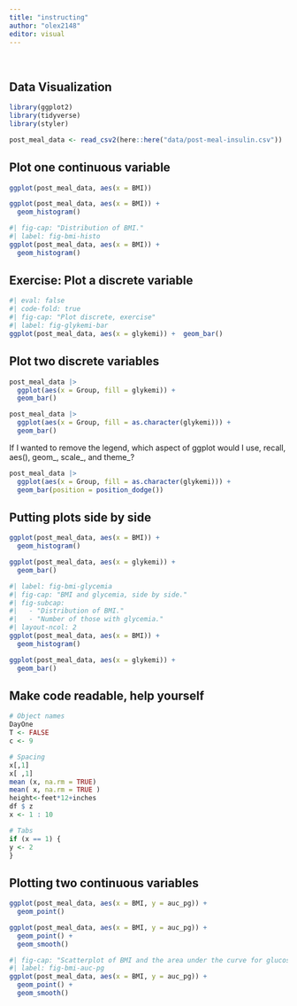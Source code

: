 ```yaml
---
title: "instructing"
author: "olex2148"
editor: visual
---
```


 

## Data Visualization

```r
library(ggplot2)
library(tidyverse)
library(styler)

post_meal_data <- read_csv2(here::here("data/post-meal-insulin.csv"))

```

## Plot one continuous variable

```r

ggplot(post_meal_data, aes(x = BMI))
```

```r

ggplot(post_meal_data, aes(x = BMI)) +
  geom_histogram()
```

```r
#| fig-cap: "Distribution of BMI."
#| label: fig-bmi-histo
ggplot(post_meal_data, aes(x = BMI)) +
  geom_histogram()

```

## Exercise: Plot a discrete variable

```r
#| eval: false
#| code-fold: true
#| fig-cap: "Plot discrete, exercise"
#| label: fig-glykemi-bar
ggplot(post_meal_data, aes(x = glykemi)) +  geom_bar()

```

## Plot two discrete variables

```r
post_meal_data |>
  ggplot(aes(x = Group, fill = glykemi)) +
  geom_bar()
```

```r
post_meal_data |>
  ggplot(aes(x = Group, fill = as.character(glykemi))) +
  geom_bar()
```

If I wanted to remove the legend, which aspect of ggplot would I use,
recall, aes(), geom\_, scale\_, and theme\_?

```r
post_meal_data |>
  ggplot(aes(x = Group, fill = as.character(glykemi))) +
  geom_bar(position = position_dodge())

```

## Putting plots side by side

```r
ggplot(post_meal_data, aes(x = BMI)) +
  geom_histogram()
```

```r
ggplot(post_meal_data, aes(x = glykemi)) +
  geom_bar()
```

```r
#| label: fig-bmi-glycemia
#| fig-cap: "BMI and glycemia, side by side."
#| fig-subcap:
#|   - "Distribution of BMI."
#|   - "Number of those with glycemia."
#| layout-ncol: 2
ggplot(post_meal_data, aes(x = BMI)) +
  geom_histogram()

ggplot(post_meal_data, aes(x = glykemi)) +
  geom_bar()

```

## Make code readable, help yourself

```r
# Object names
DayOne
T <- FALSE
c <- 9

# Spacing
x[,1]
x[ ,1]
mean (x, na.rm = TRUE)
mean( x, na.rm = TRUE )
height<-feet*12+inches
df $ z
x <- 1 : 10

# Tabs
if (x == 1) {
y <- 2
}

```

## Plotting two continuous variables

```r
ggplot(post_meal_data, aes(x = BMI, y = auc_pg)) +
  geom_point()
```

```r
ggplot(post_meal_data, aes(x = BMI, y = auc_pg)) +
  geom_point() +
  geom_smooth()
```

```r
#| fig-cap: "Scatterplot of BMI and the area under the curve for glucose."
#| label: fig-bmi-auc-pg
ggplot(post_meal_data, aes(x = BMI, y = auc_pg)) +
  geom_point() +
  geom_smooth()
```
